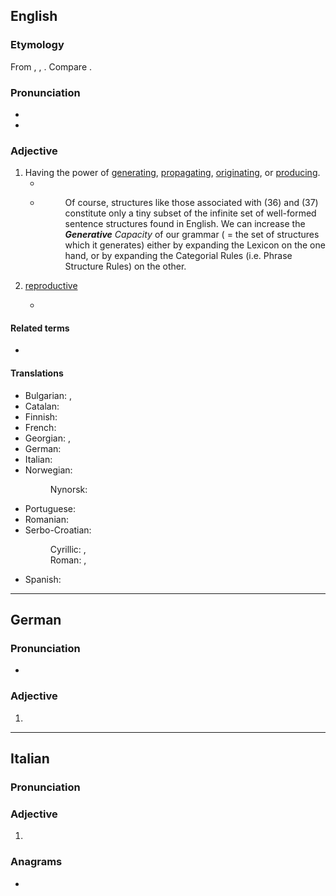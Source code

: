 {{also|générative}}
==English==

===Etymology===
{{root|en|ine-pro|*ǵenh₁-}}
From {{inh|en|enm|generatyve}}, {{m|enm|generatyf}}, {{m|enm|generatif}}. Compare {{cog|fr|génératif}}.

===Pronunciation===
* {{IPA|en|/ˈdʒɛnəɹətɪv/|/ˈdʒɛnɹətɪv/|/dʒəˈnɛɹətɪv/}}
* {{audio|en|LL-Q1860 (eng)-Vealhurl-generative.wav |Audio (Southern England)}}

===Adjective===
{{en-adj}}

# Having the power of [[generating]], [[propagating]], [[originating]], or [[producing]].
#* {{RQ:Bentley Confutation of Atheism|text=That '''generative''' particle.}}
#* {{quote-book|en|year=1988|author=Andrew Radford| title=Transformational grammar: a first course| location=Cambridge, UK| publisher=Cambridge University Press|page=127}}
#*: Of course, structures like those associated with (36) and (37) constitute only a tiny subset of the infinite set of well-formed sentence structures found in English. We can increase the ''<b>Generative</b> Capacity'' of our grammar ( = the set of structures which it generates) either by expanding the Lexicon on the one hand, or by expanding the Categorial Rules (i.e. Phrase Structure Rules) on the other.
#: {{syn|en|creative}}
#: {{ant|en|annihilative}}
# {{lb|en|euphemistic}} [[reproductive]]
#* {{quote-book|1=en|year=2001|author=David L. Lieber|author2=Jules Harlow|title=Etz Hayim: Torah and Commentary|page=91|text=This ceremony seals the covenant in the flesh of the male '''generative''' organ.}}


====Related terms====
* {{l|en|degenerative}}

====Translations====
{{trans-top|having the power of generating}}
* Bulgarian: {{t|bg|размножителен}}, {{t+|bg|производителен}}
* Catalan: {{t|ca|generatiu}}
* Finnish: {{t|fi|generatiivinen}}
* French: {{t+|fr|génératif}}
* Georgian: {{t|ka|მაწარმოებელი}}, {{t|ka|წარმომშობი}}
* German: {{t+|de|generativ}}
* Italian: {{t|it|generativo}}
* Norwegian:
*: Nynorsk: {{t|nn|generativ}}
{{trans-mid}}
* Portuguese: {{t|pt|generativo}}
* Romanian: {{t+|ro|generativ}}
* Serbo-Croatian:
*: Cyrillic: {{t|sh|ге̏нератӣван}}, {{t|sh|ства̀ралачки}}
*: Roman: {{t+|sh|gȅneratīvan}}, {{t+|sh|stvàralački}}
* Spanish: {{t|es|generativo}}
{{trans-bottom}}

----

==German==

===Pronunciation===
* {{audio|de|De-generative.ogg|Audio}}

===Adjective===
{{head|de|adjective form}}

# {{de-adj form of|generativ}}

----

==Italian==

===Pronunciation===
{{it-pr|generatìve}}

===Adjective===
{{head|it|adjective form}}

# {{adj form of|it|generativo||f|p}}

===Anagrams===
* {{anagrams|it|a=aeeeginrtv|generatevi}}
